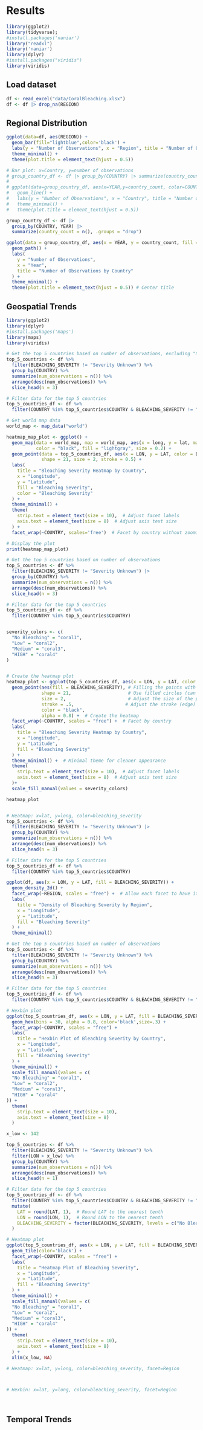 # Results
```r
library(ggplot2)
library(tidyverse);
#install.packages('naniar')
library("readxl")
library('naniar')
library(dplyr)
#install.packages("viridis")
library(viridis)
```

## Load dataset
```r
df <- read_excel("data/CoralBleaching.xlsx")
df <- df |> drop_na(REGION)
```




## Regional Distribution
```r
ggplot(data=df, aes(REGION)) +
  geom_bar(fill="lightblue",color='black') +
  labs(y = "Number of Observations", x = "Region", title = "Number of Observations by Region") +
  theme_minimal() +
  theme(plot.title = element_text(hjust = 0.5))
```

```r
# Bar plot: x=Country, y=number of observations
# group_country_df <- df |> group_by(COUNTRY) |> summarize(country_count=n(), YEAR=YEAR)
# 
# ggplot(data=group_country_df, aes(x=YEAR,y=country_count, color=COUNTRY)) +
#   geom_line() +
#   labs(y = "Number of Observations", x = "Country", title = "Number of Observations by Country") +
#   theme_minimal() +
#   theme(plot.title = element_text(hjust = 0.5))

group_country_df <- df |> 
  group_by(COUNTRY, YEAR) |> 
  summarize(country_count = n(), .groups = "drop")

ggplot(data = group_country_df, aes(x = YEAR, y = country_count, fill = COUNTRY)) +
  geom_path() +
  labs(
    y = "Number of Observations",
    x = "Year",
    title = "Number of Observations by Country"
  ) +
  theme_minimal() +
  theme(plot.title = element_text(hjust = 0.5)) # Center title


```


## Geospatial Trends


```r
library(ggplot2)
library(dplyr)
#install.packages('maps')
library(maps)
library(viridis)

# Get the top 5 countries based on number of observations, excluding "Severity Unknown"
top_5_countries <- df %>%
  filter(BLEACHING_SEVERITY != "Severity Unknown") %>%
  group_by(COUNTRY) %>%
  summarize(num_observations = n()) %>%
  arrange(desc(num_observations)) %>%
  slice_head(n = 3)

# Filter data for the top 5 countries
top_5_countries_df <- df %>%
  filter(COUNTRY %in% top_5_countries$COUNTRY & BLEACHING_SEVERITY != "Severity Unknown")

# Get world map data
world_map <- map_data("world")

heatmap_map_plot <- ggplot() +
  geom_map(data = world_map, map = world_map, aes(x = long, y = lat, map_id = region),
           color = "black", fill = "lightgray", size = 0.2) +
  geom_point(data = top_5_countries_df, aes(x = LON, y = LAT, color = BLEACHING_SEVERITY, fill = BLEACHING_SEVERITY),
             shape = 21, size = 2, stroke = 0.5) +
  labs(
    title = "Bleaching Severity Heatmap by Country",
    x = "Longitude",
    y = "Latitude",
    fill = "Bleaching Severity",
    color = "Bleaching Severity"
  ) +
  theme_minimal() +
  theme(
    strip.text = element_text(size = 10),  # Adjust facet labels
    axis.text = element_text(size = 8)  # Adjust axis text size
  ) +
  facet_wrap(~COUNTRY, scales='free')  # Facet by country without zooming

# Display the plot
print(heatmap_map_plot)

```



```r
# Get the top 5 countries based on number of observations
top_5_countries <- df %>%
  filter(BLEACHING_SEVERITY != "Severity Unknown") |>
  group_by(COUNTRY) %>%
  summarize(num_observations = n()) %>%
  arrange(desc(num_observations)) %>%
  slice_head(n = 3)

# Filter data for the top 5 countries
top_5_countries_df <- df %>%
  filter(COUNTRY %in% top_5_countries$COUNTRY) 


severity_colors <- c(
  "No Bleaching" = "coral1",
  "Low" = "coral2",
  "Medium" = "coral3",
  "HIGH" = "coral4"
)


# Create the heatmap plot
heatmap_plot <- ggplot(top_5_countries_df, aes(x = LON, y = LAT, color = BLEACHING_SEVERITY)) + 
  geom_point(aes(fill = BLEACHING_SEVERITY), # Filling the points with the severity color
             shape = 21,                     # Use filled circles (can change shape as needed)
             size = 2,                       # Adjust the size of the points
             stroke = .5,                   # Adjust the stroke (edge) thickness
             color = "black",
             alpha = 0.8) +  # Create the heatmap
  facet_wrap(~COUNTRY, scales = "free") +  # Facet by country
  labs(
    title = "Bleaching Severity Heatmap by Country",
    x = "Longitude",
    y = "Latitude",
    fill = "Bleaching Severity"
  ) +
  theme_minimal() +  # Minimal theme for cleaner appearance
  theme(
    strip.text = element_text(size = 10),  # Adjust facet labels
    axis.text = element_text(size = 8)  # Adjust axis text size
  )+
  scale_fill_manual(values = severity_colors)

heatmap_plot



```

```r
# Heatmap: x=lat, y=long, color=bleaching_severity
top_5_countries <- df %>%
  filter(BLEACHING_SEVERITY != "Severity Unknown") |>
  group_by(COUNTRY) %>%
  summarize(num_observations = n()) %>%
  arrange(desc(num_observations)) %>%
  slice_head(n = 3)

# Filter data for the top 5 countries
top_5_countries_df <- df %>%
  filter(COUNTRY %in% top_5_countries$COUNTRY) 

ggplot(df, aes(x = LON, y = LAT, fill = BLEACHING_SEVERITY)) + 
  geom_density_2d() + 
  facet_wrap(~REGION, scales = "free") +  # Allow each facet to have its own scales
  labs(
    title = "Density of Bleaching Severity by Region",
    x = "Longitude",
    y = "Latitude",
    fill = "Bleaching Severity"
  ) +
  theme_minimal()

```
```r
# Get the top 5 countries based on number of observations
top_5_countries <- df %>%
  filter(BLEACHING_SEVERITY != "Severity Unknown") %>%
  group_by(COUNTRY) %>%
  summarize(num_observations = n()) %>%
  arrange(desc(num_observations)) %>%
  slice_head(n = 3)

# Filter data for the top 5 countries
top_5_countries_df <- df %>%
  filter(COUNTRY %in% top_5_countries$COUNTRY & BLEACHING_SEVERITY != "Severity Unknown")

# Hexbin plot
ggplot(top_5_countries_df, aes(x = LON, y = LAT, fill = BLEACHING_SEVERITY)) + 
  geom_hex(bins = 30, alpha = 0.8, color='black',size=.3) + 
  facet_wrap(~COUNTRY, scales = "free") + 
  labs(
    title = "Hexbin Plot of Bleaching Severity by Country",
    x = "Longitude",
    y = "Latitude",
    fill = "Bleaching Severity"
  ) +
  theme_minimal() +
  scale_fill_manual(values = c(
  "No Bleaching" = "coral1",
  "Low" = "coral2",
  "Medium" = "coral3",
  "HIGH" = "coral4"
)) +
  theme(
    strip.text = element_text(size = 10), 
    axis.text = element_text(size = 8)
  )

```

```r
x_low <- 142

top_5_countries <- df %>%
  filter(BLEACHING_SEVERITY != "Severity Unknown") %>% 
  filter(LON > x_low) %>%
  group_by(COUNTRY) %>%
  summarize(num_observations = n()) %>%
  arrange(desc(num_observations)) %>%
  slice_head(n = 1)

# Filter data for the top 5 countries
top_5_countries_df <- df %>%
  filter(COUNTRY %in% top_5_countries$COUNTRY & BLEACHING_SEVERITY != "Severity Unknown") %>%
  mutate(
    LAT = round(LAT, 1),  # Round LAT to the nearest tenth
    LON = round(LON, 1),  # Round LON to the nearest tenth
    BLEACHING_SEVERITY = factor(BLEACHING_SEVERITY, levels = c("No Bleaching", "Low", "Medium", "HIGH"))
  )

# Heatmap plot
ggplot(top_5_countries_df, aes(x = LON, y = LAT, fill = BLEACHING_SEVERITY)) + 
  geom_tile(color='black') + 
  facet_wrap(~COUNTRY, scales = "free") + 
  labs(
    title = "Heatmap Plot of Bleaching Severity",
    x = "Longitude",
    y = "Latitude",
    fill = "Bleaching Severity"
  ) +
  theme_minimal() +
  scale_fill_manual(values = c(
  "No Bleaching" = "coral1",
  "Low" = "coral2",
  "Medium" = "coral3",
  "HIGH" = "coral4"
)) +
  theme(
    strip.text = element_text(size = 10), 
    axis.text = element_text(size = 8)
  ) +
  xlim(x_low, NA)
```


```r
# Heatmap: x=lat, y=long, color=bleaching_severity, facet=Region




```

```r
# Hexbin: x=lat, y=long, color=bleaching_severity, facet=Region




```


## Temporal Trends
```r

```

